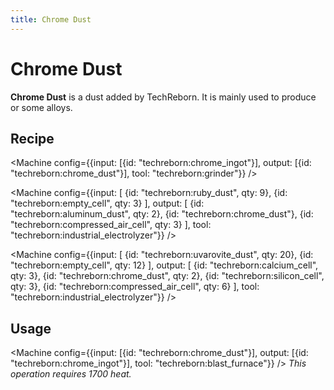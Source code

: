 ```yaml
---
title: Chrome Dust
---
```


<ItemImage file="chrome_dust" alt="Chrome Dust" size="200" />

# Chrome Dust

**Chrome Dust** is a dust added by TechReborn. It is mainly used to produce <McItem slug="techreborn:chrome_ingot" /> or some alloys.

## Recipe

<CraftingTable recipe="input techreborn:small_pile_of_chrome_dust techreborn:small_pile_of_chrome_dust air input techreborn:small_pile_of_chrome_dust techreborn:small_pile_of_chrome_dust air input air air air output techreborn:chrome_dust"/>

<Machine config={{input: [{id: "techreborn:chrome_ingot"}], output: [{id: "techreborn:chrome_dust"}], tool: "techreborn:grinder"}} />

<Machine config={{input: [
  {id: "techreborn:ruby_dust", qty: 9},
  {id: "techreborn:empty_cell", qty: 3}
], output: [
  {id: "techreborn:aluminum_dust", qty: 2},
  {id: "techreborn:chrome_dust"},
  {id: "techreborn:compressed_air_cell", qty: 3}
], tool: "techreborn:industrial_electrolyzer"}} />

<Machine config={{input: [
  {id: "techreborn:uvarovite_dust", qty: 20},
  {id: "techreborn:empty_cell", qty: 12}
], output: [
  {id: "techreborn:calcium_cell", qty: 3},
  {id: "techreborn:chrome_dust", qty: 2},
  {id: "techreborn:silicon_cell", qty: 3},
  {id: "techreborn:compressed_air_cell", qty: 6}
], tool: "techreborn:industrial_electrolyzer"}} />

## Usage

<CraftingTable recipe="input air air air input air techreborn:chrome_dust air input air air air output techreborn:small_pile_of_chrome_dust,4"/>

<Machine config={{input: [{id: "techreborn:chrome_dust"}], output: [{id: "techreborn:chrome_ingot"}], tool: "techreborn:blast_furnace"}} />
_This operation requires 1700 heat._
